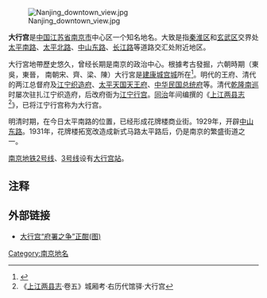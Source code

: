 [[File:Nanjing_downtown_view.jpg|thumb]]

'''大行宫'''是[[中华人民共和国|中国]][[江苏省|江苏省]][[南京市|南京市]]中心区一个知名地名。大致是指[[秦淮区|秦淮区]]和[[玄武区|玄武区]]交界处[[太平南路_(南京)|太平南路]]、[[太平北路_(南京)|太平北路]]、[[中山东路_(南京)|中山东路]]、[[长江路_(南京)|长江路]]等道路交汇处附近地区。

大行宮地帶歷史悠久，曾经长期是南京的政治中心。根據考古發掘，六朝時期（東吳，東晉， 南朝宋、齊、梁、陳）大行宮是[[建康城|建康城]][[宫城_(中国)|宫城]]所在<ref>{{Cite web |url=http://news.sohu.com/70/20/news200742070.shtml |title=石城考古重大发现 六朝宫城中心就在南京大行宫 |access-date=2017-02-27 |archive-date=2003-12-30 |archive-url=https://web.archive.org/web/20031230155339/http://news.sohu.com/70/20/news200742070.shtml |dead-url=no }}</ref>。明代的王府、清代的两江总督府及[[江宁织造府|江宁织造府]]、[[太平天国天王府|太平天国天王府]]、[[南京总统府|中华民国总统府]]等。清代[[乾隆帝南巡|乾隆南巡]]时屡次驻扎江宁织造府，后改府衙为[[江宁行宫|江宁行宫]]。[[同治|同治]]年间编撰的《[[上江两县志|上江两县志]]<ref>《[[上江两县志|上江两县志]]·卷五》城厢考·右历代馆驿·大行宫</ref>》，已将江宁行宫称为大行宫。

明清时期，在今日太平南路的位置，已经形成花牌楼商业街。1929年，开辟[[中山东路_(南京)|中山东路]]。1931年，花牌楼拓宽改造成新式马路太平路后，仍是南京的繁盛街道之一。

[[南京地铁2号线|南京地铁2号线]]、[[南京地铁3号线|3号线]]设有[[大行宫站|大行宫站]]。

== 注释 ==

{{Reflist|2}}

== 外部链接 ==
*[http://news.sohu.com/20060824/n244962569.shtml 大行宫“府署之争”正酣(图)] {{Wayback|url=http://news.sohu.com/20060824/n244962569.shtml |date=20190810224052 }} 

[[Category:南京地名|Category:南京地名]]